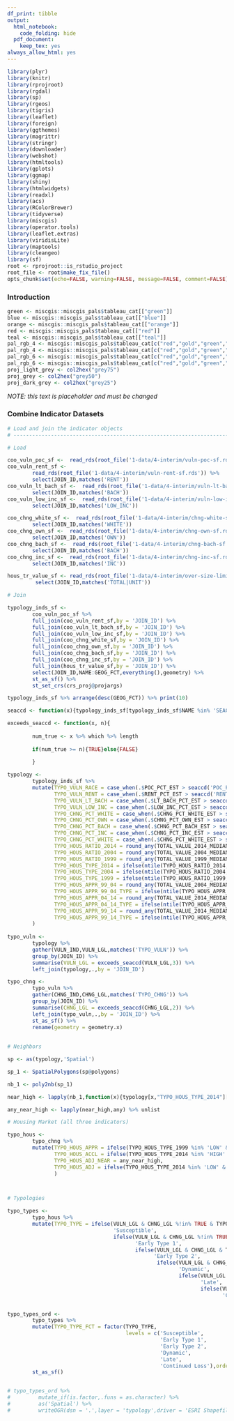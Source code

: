 ```yaml
---
df_print: tibble
output:
  html_notebook:
    code_folding: hide
  pdf_document:
    keep_tex: yes
always_allow_html: yes
---
```


```r
library(plyr)
library(knitr)
library(rprojroot)
library(rgdal)
library(sp)
library(rgeos)
library(tigris)
library(leaflet)
library(foreign)
library(ggthemes)
library(magrittr)
library(stringr)
library(downloader)
library(webshot)
library(htmltools)
library(gplots)
library(ggmap)
library(shiny)
library(htmlwidgets)
library(readxl)
library(acs)
library(RColorBrewer)
library(tidyverse)
library(miscgis)
library(operator.tools)
library(leaflet.extras)
library(viridisLite)
library(maptools)
library(cleangeo)
library(sf)
root <- rprojroot::is_rstudio_project
root_file <- root$make_fix_file()
opts_chunk$set(echo=FALSE, warning=FALSE, message=FALSE, comment=FALSE)
```

### Introduction

```r
green <- miscgis::miscgis_pals$tableau_cat[["green"]]
blue <- miscgis::miscgis_pals$tableau_cat[["blue"]]
orange <- miscgis::miscgis_pals$tableau_cat[["orange"]]
red <- miscgis::miscgis_pals$tableau_cat[["red"]]
teal <- miscgis::miscgis_pals$tableau_cat[["teal"]]
pal_rgb_4 <- miscgis::miscgis_pals$tableau_cat[c("red","gold","green","blue")] %>% unlist %>% palette()
pal_rgb_4 <- miscgis::miscgis_pals$tableau_cat[c("red","gold","green","blue")] %>% unlist %>% palette()
pal_rgb_6 <- miscgis::miscgis_pals$tableau_cat[c("red","gold","green","blue","orange","purple")] %>% unlist %>% palette()
pal_rgb_6 <- miscgis::miscgis_pals$tableau_cat[c("red","gold","green","blue","orange","purple")] %>% unlist %>% palette()
proj_light_grey <- col2hex("grey75")
proj_grey <- col2hex("grey50")
proj_dark_grey <- col2hex("grey25")
```

_NOTE: this text is placeholder and must be changed_

### Combine Indicator Datasets

```r

# Load and join the indicator objects
# -----------------------------------------------------------------------------

# Load

coo_vuln_poc_sf <-  read_rds(root_file('1-data/4-interim/vuln-poc-sf.rds'))
coo_vuln_rent_sf <-  
        read_rds(root_file('1-data/4-interim/vuln-rent-sf.rds')) %>% 
        select(JOIN_ID,matches('RENT'))
coo_vuln_lt_bach_sf <-  read_rds(root_file('1-data/4-interim/vuln-lt-bach-sf.rds')) %>% 
        select(JOIN_ID,matches('BACH'))
coo_vuln_low_inc_sf <-  read_rds(root_file('1-data/4-interim/vuln-low-inc-sf.rds')) %>% 
        select(JOIN_ID,matches('LOW_INC'))

coo_chng_white_sf <-  read_rds(root_file('1-data/4-interim/chng-white-sf.rds'))%>% 
        select(JOIN_ID,matches('WHITE'))
coo_chng_own_sf <-  read_rds(root_file('1-data/4-interim/chng-own-sf.rds'))%>% 
        select(JOIN_ID,matches('OWN'))
coo_chng_bach_sf <-  read_rds(root_file('1-data/4-interim/chng-bach-sf.rds')) %>% 
        select(JOIN_ID,matches('BACH'))
coo_chng_inc_sf <-  read_rds(root_file('1-data/4-interim/chng-inc-sf.rds'))%>% 
        select(JOIN_ID,matches('INC'))

hous_tr_value_sf <- read_rds(root_file('1-data/4-interim/over-size-limit/hous-tr-value-sf.rds')) %>% 
         select(JOIN_ID,matches('TOTAL|UNIT'))

# Join

typology_inds_sf <- 
        coo_vuln_poc_sf %>% 
        full_join(coo_vuln_rent_sf,by = 'JOIN_ID') %>% 
        full_join(coo_vuln_lt_bach_sf,by = 'JOIN_ID') %>% 
        full_join(coo_vuln_low_inc_sf,by = 'JOIN_ID') %>% 
        full_join(coo_chng_white_sf,by = 'JOIN_ID') %>% 
        full_join(coo_chng_own_sf,by = 'JOIN_ID') %>% 
        full_join(coo_chng_bach_sf,by = 'JOIN_ID') %>% 
        full_join(coo_chng_inc_sf,by = 'JOIN_ID') %>% 
        full_join(hous_tr_value_sf,by = 'JOIN_ID') %>% 
        select(JOIN_ID,NAME:GEOG_FCT,everything(),geometry) %>% 
        st_as_sf() %>% 
        st_set_crs(crs_proj@projargs)

typology_inds_sf %>% arrange(desc(GEOG_FCT)) %>% print(10)

```


```r

seaccd <- function(x){typology_inds_sf[typology_inds_sf$NAME %in% 'SEACCD',x][[1]]}

exceeds_seaccd <- function(x, n){
        
        num_true <- x %>% which %>% length
        
        if(num_true >= n){TRUE}else{FALSE}
        
        }

typology <- 
        typology_inds_sf %>% 
        mutate(TYPO_VULN_RACE = case_when(.$POC_PCT_EST > seaccd('POC_PCT_EST') ~ TRUE,TRUE ~ FALSE),
               TYPO_VULN_RENT = case_when(.$RENT_PCT_EST > seaccd('RENT_PCT_EST') ~ TRUE,TRUE ~ FALSE),
               TYPO_VULN_LT_BACH = case_when(.$LT_BACH_PCT_EST > seaccd('LT_BACH_PCT_EST') ~ TRUE,TRUE ~ FALSE),
               TYPO_VULN_LOW_INC = case_when(.$LOW_INC_PCT_EST > seaccd('LOW_INC_PCT_EST') ~ TRUE,TRUE ~ FALSE),
               TYPO_CHNG_PCT_WHITE = case_when(.$CHNG_PCT_WHITE_EST > seaccd('CHNG_PCT_WHITE_EST') ~ TRUE,TRUE ~ FALSE),
               TYPO_CHNG_PCT_OWN = case_when(.$CHNG_PCT_OWN_EST > seaccd('CHNG_PCT_OWN_EST') ~ TRUE,TRUE ~ FALSE),
               TYPO_CHNG_PCT_BACH = case_when(.$CHNG_PCT_BACH_EST > seaccd('CHNG_PCT_BACH_EST') ~ TRUE,TRUE ~ FALSE),
               TYPO_CHNG_PCT_INC = case_when(.$CHNG_PCT_INC_EST > seaccd('CHNG_PCT_INC_EST') ~ TRUE,TRUE ~ FALSE),
               TYPO_CHNG_PCT_WHITE = case_when(.$CHNG_PCT_WHITE_EST > seaccd('CHNG_PCT_WHITE_EST') ~ TRUE,TRUE ~ FALSE),
               TYPO_HOUS_RATIO_2014 = round_any(TOTAL_VALUE_2014_MEDIAN/seaccd('TOTAL_VALUE_2014_MEDIAN'),.01),
               TYPO_HOUS_RATIO_2004 = round_any(TOTAL_VALUE_2004_MEDIAN/seaccd('TOTAL_VALUE_2004_MEDIAN'),.01),
               TYPO_HOUS_RATIO_1999 = round_any(TOTAL_VALUE_1999_MEDIAN/seaccd('TOTAL_VALUE_1999_MEDIAN'),.01),
               TYPO_HOUS_TYPE_2014 = ifelse(ntile(TYPO_HOUS_RATIO_2014,5) > 3,'HIGH','LOW'),
               TYPO_HOUS_TYPE_2004 = ifelse(ntile(TYPO_HOUS_RATIO_2004,5) > 3,'HIGH','LOW'),
               TYPO_HOUS_TYPE_1999 = ifelse(ntile(TYPO_HOUS_RATIO_1999,5) > 3,'HIGH','LOW'),
               TYPO_HOUS_APPR_99_04 = round_any(TOTAL_VALUE_2004_MEDIAN/TOTAL_VALUE_1999_MEDIAN,01),
               TYPO_HOUS_APPR_99_04_TYPE = ifelse(ntile(TYPO_HOUS_APPR_99_04,5) > 3,'HIGH','LOW'),
               TYPO_HOUS_APPR_04_14 = round_any(TOTAL_VALUE_2014_MEDIAN/TOTAL_VALUE_2004_MEDIAN,01),
               TYPO_HOUS_APPR_04_14_TYPE = ifelse(ntile(TYPO_HOUS_APPR_04_14,5) > 3,'HIGH','LOW'),
               TYPO_HOUS_APPR_99_14 = round_any(TOTAL_VALUE_2014_MEDIAN/TOTAL_VALUE_1999_MEDIAN,01),
               TYPO_HOUS_APPR_99_14_TYPE = ifelse(ntile(TYPO_HOUS_APPR_99_14,5) > 3,'HIGH','LOW') 
        )
                       
typo_vuln <- 
        typology %>% 
        gather(VULN_IND,VULN_LGL,matches('TYPO_VULN')) %>% 
        group_by(JOIN_ID) %>%
        summarise(VULN_LGL = exceeds_seaccd(VULN_LGL,3)) %>% 
        left_join(typology,.,by = 'JOIN_ID')

typo_chng <- 
        typo_vuln %>% 
        gather(CHNG_IND,CHNG_LGL,matches('TYPO_CHNG')) %>% 
        group_by(JOIN_ID) %>%
        summarise(CHNG_LGL = exceeds_seaccd(CHNG_LGL,2)) %>% 
        left_join(typo_vuln,.,by = 'JOIN_ID') %>% 
        st_as_sf() %>% 
        rename(geometry = geometry.x)
               
               
# Neighbors

sp <- as(typology,'Spatial')

sp_1 <- SpatialPolygons(sp@polygons)

nb_1 <- poly2nb(sp_1)

near_high <- lapply(nb_1,function(x){typology[x,"TYPO_HOUS_TYPE_2014"][[1]] %in% 'HIGH' | typology[x,"TYPO_HOUS_APPR_04_14_TYPE"][[1]] %in% 'HIGH'})

any_near_high <- lapply(near_high,any) %>% unlist

# Housing Market (all three indicators)

typo_hous <- 
        typo_chng %>% 
        mutate(TYPO_HOUS_APPR = ifelse(TYPO_HOUS_TYPE_1999 %in% 'LOW' & TYPO_HOUS_TYPE_2014 %in% 'HIGH' & TYPO_HOUS_APPR_99_14_TYPE %in% 'HIGH',TRUE,FALSE),
               TYPO_HOUS_ACCL = ifelse(TYPO_HOUS_TYPE_2014 %in% 'HIGH' & TYPO_HOUS_APPR_04_14_TYPE %in% 'HIGH',TRUE,FALSE),
               TYPO_HOUS_ADJ_NEAR = any_near_high,
               TYPO_HOUS_ADJ = ifelse(TYPO_HOUS_TYPE_2014 %in% 'LOW' & TYPO_HOUS_APPR_04_14_TYPE %in% 'LOW' & TYPO_HOUS_ADJ_NEAR,TRUE,FALSE)
               )



# Typologies

typo_types <- 
        typo_hous %>% 
        mutate(TYPO_TYPE = ifelse(VULN_LGL & CHNG_LGL %!in% TRUE & TYPO_HOUS_ADJ,
                                  'Susceptible',
                                  ifelse(VULN_LGL & CHNG_LGL %!in% TRUE & TYPO_HOUS_ACCL,
                                         'Early Type 1',
                                         ifelse(VULN_LGL & CHNG_LGL & TYPO_HOUS_ADJ,
                                               'Early Type 2',
                                                ifelse(VULN_LGL & CHNG_LGL & TYPO_HOUS_ACCL,
                                                       'Dynamic',
                                                       ifelse(VULN_LGL & CHNG_LGL & TYPO_HOUS_APPR,
                                                              'Late',
                                                              ifelse(VULN_LGL %!in% TRUE & CHNG_LGL & TYPO_HOUS_APPR,
                                                                     'Continued Loss',NA)))))))


typo_types_ord <-
        typo_types %>% 
        mutate(TYPO_TYPE_FCT = factor(TYPO_TYPE,
                                      levels = c('Susceptible',
                                                 'Early Type 1',
                                                 'Early Type 2',
                                                 'Dynamic',
                                                 'Late',
                                                 'Continued Loss'),ordered = TRUE)) %>% 
        st_as_sf()


# typo_types_ord %>% 
#         mutate_if(is.factor,.funs = as.character) %>% 
#         as('Spatial') %>% 
#         writeOGR(dsn = '.',layer = 'typology',driver = 'ESRI Shapefile',verbose = FALSE)


```




